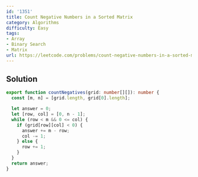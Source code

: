 ```yaml
---
id: '1351'
title: Count Negative Numbers in a Sorted Matrix
category: Algorithms
difficulty: Easy
tags:
- Array
- Binary Search
- Matrix
url: https://leetcode.com/problems/count-negative-numbers-in-a-sorted-matrix
---
```


## Solution

```typescript filename="solution.ts" copy
export function countNegatives(grid: number[][]): number {
  const [m, n] = [grid.length, grid[0].length];

  let answer = 0;
  let [row, col] = [0, n - 1];
  while (row < m && 0 <= col) {
    if (grid[row][col] < 0) {
      answer += m - row;
      col -= 1;
    } else {
      row += 1;
    }
  }
  return answer;
}
```

